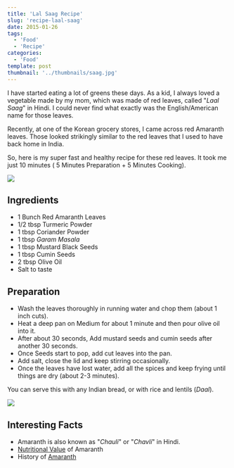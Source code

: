 ```yaml
---
title: 'Lal Saag Recipe'
slug: 'recipe-laal-saag'
date: 2015-01-26
tags:
  - 'Food'
  - 'Recipe'
categories:
  - 'Food'
template: post
thumbnail: '../thumbnails/saag.jpg'
---
```


I have started eating a lot of greens these days. As a kid, I always
loved a vegetable made by my mom, which was made of red leaves, called
"_Laal Saag_" in Hindi. I could never find what exactly was the
English/American name for those leaves.

Recently, at one of the Korean grocery stores, I came across red
Amaranth leaves. Those looked strikingly similar to the red leaves that
I used to have back home in India.

So, here is my super fast and healthy recipe for these red leaves. It
took me just 10 minutes ( 5 Minutes Preparation + 5 Minutes Cooking).

![](https://res.cloudinary.com/sadanandsingh/image/upload/v1496963333/redSaag_vyrm11.jpg)

## Ingredients

- 1 Bunch Red Amaranth Leaves
- 1/2 tbsp Turmeric Powder
- 1 tbsp Coriander Powder
- 1 tbsp _Garam Masala_
- 1 tbsp Mustard Black Seeds
- 1 tbsp Cumin Seeds
- 2 tbsp Olive Oil
- Salt to taste

## Preparation

- Wash the leaves thoroughly in running water and chop them (about 1 inch cuts).
- Heat a deep pan on Medium for about 1 minute and then pour olive oil into it.
- After about 30 seconds, Add mustard seeds and cumin seeds after another 30 seconds.
- Once Seeds start to pop, add cut leaves into the pan.
- Add salt, close the lid and keep stirring occasionally.
- Once the leaves have lost water, add all the spices and keep frying until things are dry (about 2-3 minutes).

You can serve this with any Indian bread, or with rice and lentils
(_Daal_).

![](https://res.cloudinary.com/sadanandsingh/image/upload/v1496963333/redSaag_final_ktfqua.jpg)

## Interesting Facts

- Amaranth is also known as "_Chauli_" or "_Chavli_" in Hindi.
- [Nutritional Value](https://www.fatsecret.com/calories-nutrition/usda/amaranth-leaves) of Amaranth
- History of [Amaranth](https://en.wikipedia.org/wiki/Amaranth#History)
